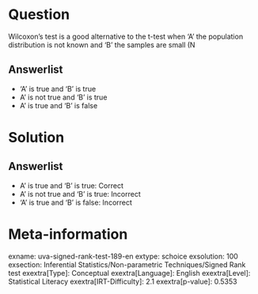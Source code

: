 Question
========

Wilcoxon's test is a good alternative to the t-test when 'A' the population distribution is not known and 'B' the samples are small (N

Answerlist
----------

* 'A' is true and 'B' is true
* A' is not true and 'B' is true
* A' is true and 'B' is false

Solution
========

Answerlist
----------

* A' is true and 'B' is true: Correct
* A' is not true and 'B' is true: Incorrect
* 'A' is true and 'B' is false: Incorrect

Meta-information
================
exname: uva-signed-rank-test-189-en
extype: schoice
exsolution: 100
exsection: Inferential Statistics/Non-parametric Techniques/Signed Rank test
exextra[Type]: Conceptual
exextra[Language]: English
exextra[Level]: Statistical Literacy
exextra[IRT-Difficulty]: 2.1
exextra[p-value]: 0.5353

